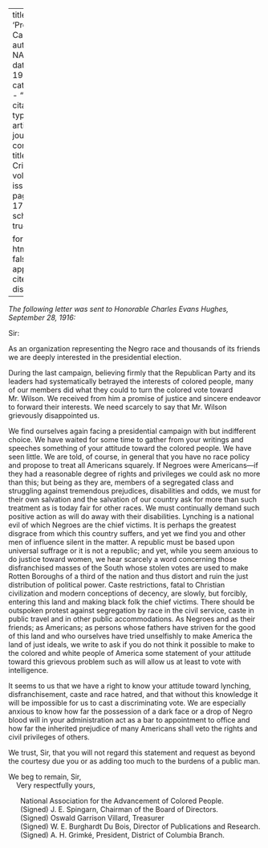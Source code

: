 
---
title: 'Presidential Candidates'
author: NAACP
date: May 1916
categories: 
  - ""
citation: 
  type: article-journal
  container-title: The Crisis
  volume: 13
  issue: 1
  page: 16-17
google-scholar: true

format:
  html:
    toc: false
    appendix-cite-as: display
---


*The following letter was sent to Honorable Charles Evans Hughes, September 28, 1916:*

Sir: 

As an organization representing the Negro race and thousands of its friends we are deeply interested in the presidential election. 

During the last campaign, believing firmly that the Republican Party and its leaders had systematically betrayed the interests of colored people, many of our members did what they could to turn the colored vote toward Mr. Wilson. We received from him a promise of justice and sincere endeavor to forward their interests. We need scarcely to say that Mr. Wilson grievously disappointed us. 

We find ourselves again facing a presidential campaign with but indifferent choice. We have waited for some time to gather from your writings and speeches something of your attitude toward the colored people. We have seen little. We are told, of course, in general that you have no race policy and propose to treat all Americans squarely. If Negroes were Americans---if they had a reasonable degree of rights and privileges we could ask no more than this; but being as they are, members of a segregated class and struggling against tremendous prejudices, disabilities and odds, we must for their own salvation and the salvation of our country ask for more than such treatment as is today fair for other races. We must continually demand such positive action as will do away with their disabilities. Lynching is a national evil of which Negroes are the chief victims. It is perhaps the greatest disgrace from which this country suffers, and yet we find you and other men of influence silent in the matter. A republic must be based upon universal suffrage or it is not a republic; and yet, while you seem anxious to do justice toward women, we hear scarcely a word concerning those disfranchised masses of the South whose stolen votes are used to make Rotten Boroughs of a third of the nation and thus distort and ruin the just distribution of political power. Caste restrictions, fatal to Christian civilization and modern conceptions of decency, are slowly, but forcibly, entering this land and making black folk the chief victims. There should be outspoken protest against segregation by race in the civil service, caste in public travel and in other public accommodations. As Negroes and as their friends; as Americans; as persons whose fathers have striven for the good of this land and who ourselves have tried unselfishly to make America the land of just ideals, we write to ask if you do not think it possible to make to the colored and white people of America some statement of your attitude toward this grievous problem such as will allow us at least to vote with intelligence. 

It seems to us that we have a right to know your attitude toward lynching, disfranchisement, caste and race hatred, and that without this knowledge it will be impossible for us to cast a discriminating vote. We are especially anxious to know how far the possession of a dark face or a drop of Negro blood will in your administration act as a bar to appointment to office and how far the inherited prejudice of many Americans shall veto the rights and civil privileges of others. 

We trust, Sir, that you will not regard this statement and request as beyond the courtesy due you or as adding too much to the burdens of a public man. 

We beg to remain, Sir,<br>
&nbsp; &nbsp;&nbsp;Very respectfully yours, 

<ul style="list-style: none;">
<li> <span class="small-caps">National Association for the Advancement of Colored People</span>.
<li> (Signed) J. E. <span class="small-caps">Spingarn</span>, Chairman of the Board of Directors.
<li> (Signed) Oswald Garrison <span class="small-caps">Villard</span>, Treasurer
<li> (Signed) W. E. Burghardt <span class="small-caps">Du Bois</span>, Director of Publications and Research.
<li> (Signed) A. H. <span class="small-caps">Grimké</span>, President, District of Columbia Branch. 
</ul>

